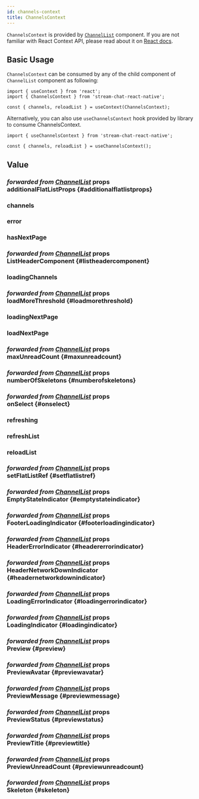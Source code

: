 ```yaml
---
id: channels-context
title: ChannelsContext
---
```




`ChannelsContext` is provided by [`ChannelList`](../core-components/channel_list.mdx) component. If you are not familiar with React Context API, please read about it on [React docs](https://reactjs.org/docs/context.html).

## Basic Usage

`ChannelsContext` can be consumed by any of the child component of `ChannelList` component as following:

```tsx
import { useContext } from 'react';
import { ChannelsContext } from 'stream-chat-react-native';

const { channels, reloadList } = useContext(ChannelsContext);
```

Alternatively, you can also use `useChannelsContext` hook provided by library to consume ChannelsContext.

```tsx
import { useChannelsContext } from 'stream-chat-react-native';

const { channels, reloadList } = useChannelsContext();
```

## Value

### <div class="label description">_forwarded from [ChannelList](../core-components/channel_list.mdx#additionalflatlistprops)_ props</div> additionalFlatListProps {#additionalflatlistprops}

<AdditionalFlatListProps />

### channels

<Channels />

### error

<Error />

<!-- ### forceUpdate -->

### hasNextPage

<HasNextPage />

### <div class="label description">_forwarded from [ChannelList](../core-components/channel_list.mdx#listheadercomponent)_ props</div> ListHeaderComponent {#listheadercomponent}

<ListHeaderComponent />

### loadingChannels

<LoadingChannels />

### <div class="label description">_forwarded from [ChannelList](../core-components/channel_list.mdx#loadmorethreshold)_ props</div> loadMoreThreshold {#loadmorethreshold}

<LoadMoreThreshold />

### loadingNextPage

<LoadingNextPage />

### loadNextPage

<LoadNextPage />

### <div class="label description">_forwarded from [ChannelList](../core-components/channel_list.mdx#maxunreadcount)_ props</div> maxUnreadCount {#maxunreadcount}

<MaxUnreadCount />

### <div class="label description">_forwarded from [ChannelList](../core-components/channel_list.mdx#numberofskeletons)_ props</div> numberOfSkeletons {#numberofskeletons}

<NumberOfSkeletons />

### <div class="label description">_forwarded from [ChannelList](../core-components/channel_list.mdx#onselect)_ props</div> onSelect {#onselect}

<OnSelect />

### refreshing

<Refreshing />

### refreshList

<RefreshList />

### reloadList

<ReloadList />

### <div class="label description">_forwarded from [ChannelList](../core-components/channel_list.mdx#setflatlistref)_ props</div> setFlatListRef {#setflatlistref}

<SetFlatListRef />

### <div class="label description">_forwarded from [ChannelList](../core-components/channel_list.mdx#emptystateindicator)_ props</div> EmptyStateIndicator {#emptystateindicator}

<EmptyStateIndicator />

### <div class="label description">_forwarded from [ChannelList](../core-components/channel_list.mdx#footerloadingindicator)_ props</div> FooterLoadingIndicator {#footerloadingindicator}

<FooterLoadingIndicator />

### <div class="label description">_forwarded from [ChannelList](../core-components/channel_list.mdx#headererrorindicator)_ props</div> HeaderErrorIndicator {#headererrorindicator}

<HeaderErrorIndicator />

### <div class="label description">_forwarded from [ChannelList](../core-components/channel_list.mdx#headernetworkdownindicator)_ props</div> HeaderNetworkDownIndicator {#headernetworkdownindicator}

<HeaderNetworkDownIndicator />

### <div class="label description">_forwarded from [ChannelList](../core-components/channel_list.mdx#loadingerrorindicator)_ props</div> LoadingErrorIndicator {#loadingerrorindicator}

<LoadingErrorIndicator />

### <div class="label description">_forwarded from [ChannelList](../core-components/channel_list.mdx#loadingindicator)_ props</div> LoadingIndicator {#loadingindicator}

<LoadingIndicator />

### <div class="label description">_forwarded from [ChannelList](../core-components/channel_list.mdx#preview)_ props</div> Preview {#preview}

<Preview />

### <div class="label description">_forwarded from [ChannelList](../core-components/channel_list.mdx#previewavatar)_ props</div> PreviewAvatar {#previewavatar}

<PreviewAvatar />

### <div class="label description">_forwarded from [ChannelList](../core-components/channel_list.mdx#previewmessage)_ props</div> PreviewMessage {#previewmessage}

<PreviewMessage />

### <div class="label description">_forwarded from [ChannelList](../core-components/channel_list.mdx#previewstatus)_ props</div> PreviewStatus {#previewstatus}

<PreviewStatus />

### <div class="label description">_forwarded from [ChannelList](../core-components/channel_list.mdx#previewtitle)_ props</div> PreviewTitle {#previewtitle}

<PreviewTitle />

### <div class="label description">_forwarded from [ChannelList](../core-components/channel_list.mdx#previewunreadcount)_ props</div> PreviewUnreadCount {#previewunreadcount}

<PreviewUnreadCount />

### <div class="label description">_forwarded from [ChannelList](../core-components/channel_list.mdx#skeleton)_ props</div> Skeleton {#skeleton}

<Skeleton />
